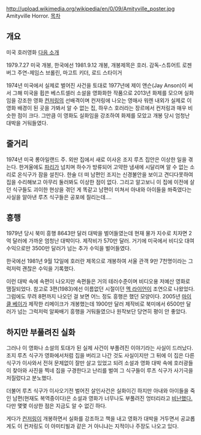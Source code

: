 http://upload.wikimedia.org/wikipedia/en/0/09/Amityville_poster.jpg
Amityville Horror.
[[목차]]
== 개요 ==
미국 호러영화 [http://movie.daum.net/moviedetail/moviedetailMain.do?movieId=10375&t__nil_main=tabName 다음 소개]

1979.7.27 미국 개봉, 한국에선 1981.9.12 개봉, 개봉제목은 호러.
감독-스튜어트 로젠버그
주연-제임스 브롤린, 마고트 키더, 로드 스타이거

1974년 미국에서 실제로 벌어진 사건을 토대로 1977년에 제이 앤슨(Jay Anson)이 써서 그해 미국을 휩쓴 베스트셀러 소설을 영화화한 작품으로 2013년 화제를 모으며 실화임을 강조한 영화 [[컨저링]]의 선배격이며 컨저링에 나오는 영매사 워렌 내외가 실제로 이 영화 배경이 된 곳을 가봐서 알 수 없는 집, 하우스 호러라는 장르에서 컨저링과 매우 비슷한 점이 크다. 그만큼 이 영화도 실화임을 강조하여 화제를 모았고 개봉 당시 엄청난 대박을 거둬들였다.

== 줄거리 ==
1974년 미국 롱아일랜드 주. 외딴 집에서 새로 이사온 조지 루츠 집안은 이상한 일을 겪는다. 한겨울에도 [[파리]]가 넘치며 하수가 방류되어 고약한 냄새에 시달리며 알 수 없는 소리로 온식구가 잠을 설친다. 한술 더 떠 남편인 조지는 신경불안을 보이고 견디다못하여 집을 수리해보고 아무리 둘러봐도 이상한 점이 없다. 그리고 알고보니 이 집에 이전에 살던 식구들도 괴이한 현상을 겪던 게 똑같고 남편이 미쳐서 아내와 아이들을 쏴죽였다는 사실을 알아낸 루츠 식구들은 공포에 질리는데....

== 흥행 ==
1979년 당시 북미 흥행 8643만 달러 대박을 벌어들였는데 현재 물가 지수로 치자면 2억 달러에 가까운 엄청난 대박이다. 제작비가 570만 달러. 거기에 미국에서 비디오 대여 수익으로만 3500만 달러가 넘는 추가 수익을 벌어들였다.

한국에선 1981년 9월 12일에 호러란 제목으로 개봉하여 서울 관객 9만 7천명이라는 그럭저럭 괜찮은 수익을 기록했다.

이런 대박 속에 속편이 나오지만 속편들은 거의 테러수준이며 비디오용 저예산 영화로 땜질되었다. 참고로 3편(1983)에선 이름없던 시절이던 [[멕 라이언]]이 조연으로 나왔었다. 그럼에도 무려 8편까지 나오던 걸 보면 어느 정도 흥행은 했던 모양이다. 2005년 [[마이클 베이]]가 제작한 리메이크가 개봉했는데 1900만 달러 제작비로 북미에서 6500만 달러가 넘는 그럭저럭 알짜배기 흥행을 거둬들였으나 원작보단 당연히 평이 안 좋았다.

== 하지만 부풀려진 실화 ==
그러나 이 영화나 소설의 토대가 된 실제 사건이 부풀려진 이야기라는 사실이 드러났다. 조지 루츠 식구가 영화에서처럼 집을 버리고 나간 것도 사실이지만 그 뒤에 이 집은 다른 식구가 이사와서 전혀 문제없이 잘만 살고 있었고 되려 소설과 영화 대박 속에 호러광들이 찾아와 사진을 찍네 집을 구경한다고 난리를 벌여 그 식구들이 루츠 식구가 사기극을 저질렀다고 분노했다.

더불어 루츠 식구가 이사오기전 벌어진 살인사건은 실화이긴 하지만 아내와 아이들을 죽인 남편(현재도 복역중이다)은 소설과 영화가 너무나도 부풀려진 엉터리라고 [http://blog.daum.net/mohara/3867804 비난했다.] 다만 몇몇 이상한 점은 지금도 알 수 없긴 하다.

게다가 [[컨저링]]이 개봉하면서 실화를 강조하고 책을 내고 영화가 대박을 거두면서 공교롭게도 이 컨저링도 이 아미티빌과 같은 거 아니냐는 지적이나 주장도 나오고 있다.
